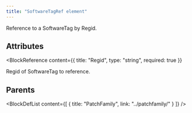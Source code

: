 ```yaml
---
title: "SoftwareTagRef element"
---
```



Reference to a SoftwareTag by Regid.


## Attributes

<BlockWrapper>

  <BlockReference
    content={{
      title: "Regid",
      type: "string",
      required: true
    }}
  >
  Regid of SoftwareTag to reference.
  </BlockReference>

</BlockWrapper>


## Parents

<BlockDefList content={[
    {
      title: "PatchFamily",
      link: "../patchfamily/"
    }
  ]}
/>
